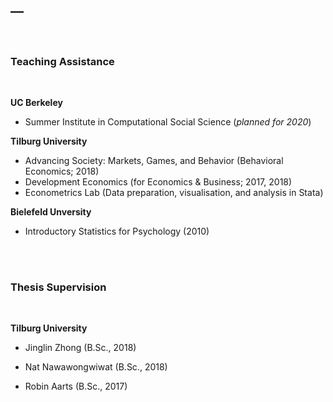 ---
---

<br>

### Teaching Assistance

<br>

**UC Berkeley**

* Summer Institute in Computational Social Science (_planned for 2020_)


**Tilburg University**

* Advancing Society: Markets, Games, and Behavior (Behavioral Economics; 2018)
* Development Economics (for Economics & Business; 2017, 2018)
* Econometrics Lab (Data preparation, visualisation, and analysis in Stata)


**Bielefeld Unversity**               

* Introductory Statistics for Psychology (2010)

<br>
<br>

### Thesis Supervision

<br>

**Tilburg University**

* Jinglin Zhong (B.Sc., 2018)               

* Nat Nawawongwiwat (B.Sc., 2018)

* Robin Aarts (B.Sc., 2017)